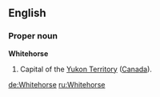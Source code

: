 ==English==

===Proper noun===
'''Whitehorse'''

#Capital of the [[Yukon Territory]] ([[Canada]]).

[[de:Whitehorse]]
[[ru:Whitehorse]]